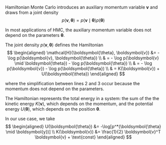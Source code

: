 Hamiltonian Monte Carlo introduces an auxiliary momentum variable $\boldsymbol{v}$ and draws from a joint density
$$
p(\boldsymbol{v}, \boldsymbol{\theta}) = p(\boldsymbol{v} \mid \boldsymbol{\theta}) p(\boldsymbol{\theta})
$$

In most applications of HMC, the auxiliary momentum variable does not depend on the parameters $\boldsymbol{\theta}$.

The joint density $p(\boldsymbol{v}, \boldsymbol{\theta})$ defines the Hamiltonian
$$
\begin{aligned}
\mathcal{H}(\boldsymbol{\theta}, \boldsymbol{v}) &=  - \log p(\boldsymbol{v}, \boldsymbol{\theta}) \\
& = - \log p(\boldsymbol{v} \mid \boldsymbol{\theta}) - \log p(\boldsymbol{\theta}) \\
& = - \log p(\boldsymbol{v}) - \log p(\boldsymbol{\theta}) \\
& = K(\boldsymbol{v}) + U(\boldsymbol{\theta})
\end{aligned}
$$

where the simplification between lines 2 and 3 occur because the momentum does not depend on the parameters.

The Hamiltonian represents the total energy in a system: 
the sum of the the kinetic energy $K(\boldsymbol{v})$, which depends on the momentum,
and the potential energy $U(\boldsymbol{\theta})$, which depends on the position $\boldsymbol{\theta}$.

In our use case, we take
$$
\begin{aligned}
U(\boldsymbol{\theta}) &= -\log[p^*(\boldsymbol{\theta} \mid \boldsymbol{y})] \\
K(\boldsymbol{v}) &= \frac{1}{2} \boldsymbol{v}^T \boldsymbol{v} + \text{const}
\end{aligned}
$$
